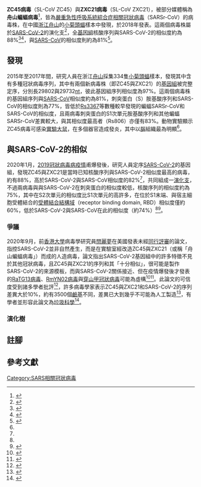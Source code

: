 {{noteTA
|1=zh-cn:严重急性呼吸道综合征; zh-hk:嚴重急性呼吸系統綜合症; zh-tw:嚴重急性呼吸道症候群;
|2=zh-cn:综合征; zh-hk:綜合症; zh-tw:症候群;
}}
{{Virusbox
| image             = 
| image_alt         = 
| image_caption     = 
| parent            = Sarbecovirus 
| species           = SARSr-CoV
| strain            = ZC45；ZXC21
| authority         = 
| synonyms          = 
| synonyms_ref      = 
| subdivision_ranks = 
| subdivision       = 
}}

'''ZC45病毒'''（SL-CoV ZC45）與'''ZXC21病毒'''（SL-CoV ZXC21），被部分媒體稱為'''舟山蝙蝠病毒'''<ref>{{cite web|url=https://www.bbc.com/zhongwen/trad/science-52133480|title=肺炎疫情：新冠病毒到底哪來的？科學界的幾種說法|author=林祖偉|publisher=BBC中文|date=2020-04-03|accessdate=2021-01-20|archive-date=2020-07-30|archive-url=https://web.archive.org/web/20200730134005/https://www.bbc.com/zhongwen/trad/science-52133480|dead-url=no}}</ref>，皆為[[嚴重急性呼吸系統綜合症相關冠狀病毒|嚴重急性呼吸系統綜合症相關冠狀病毒]]（SARSr-CoV）的病毒株，在中國[[浙江|浙江]][[舟山|舟山]]的[[小菊頭蝠|小菊頭蝠]]樣本中發現，於2018年發表。這兩個病毒株屬於[[严重急性呼吸系统综合征冠状病毒2|SARS-CoV-2]]的演化支<ref name="JiangDu2020">{{cite journal|last1=Jiang|first1=Shibo|last2=Du|first2=Lanying|last3=Shi|first3=Zhengli|title=An emerging coronavirus causing pneumonia outbreak in Wuhan, China: calling for developing therapeutic and prophylactic strategies|journal=Emerging Microbes & Infections|volume=9|issue=1|year=2020|pages=275–277|issn=2222-1751|doi=10.1080/22221751.2020.1723441}}</ref>，全[[基因組|基因組]]核酸序列與SARS-CoV-2的相似度約為88%<ref name="LauLuk2020">{{cite journal|last1=Lau|first1=Susanna K.P.|last2=Luk|first2=Hayes K.H.|last3=Wong|first3=Antonio C.P.|last4=Li|first4=Kenneth S.M.|last5=Zhu|first5=Longchao|last6=He|first6=Zirong|last7=Fung|first7=Joshua|last8=Chan|first8=Tony T.Y.|last9=Fung|first9=Kitty S.C.|last10=Woo|first10=Patrick C.Y.|title=Possible Bat Origin of Severe Acute Respiratory Syndrome Coronavirus 2|journal=Emerging Infectious Diseases|volume=26|issue=7|year=2020|pages=1542–1547|issn=1080-6040|doi=10.3201/eid2607.200092}}</ref><ref name="ZhouChen2020">{{cite journal|last1=Zhou|first1=Hong|last2=Chen|first2=Xing|last3=Hu|first3=Tao|last4=Li|first4=Juan|last5=Song|first5=Hao|last6=Liu|first6=Yanran|last7=Wang|first7=Peihan|last8=Liu|first8=Di|last9=Yang|first9=Jing|last10=Holmes|first10=Edward C.|last11=Hughes|first11=Alice C.|last12=Bi|first12=Yuhai|last13=Shi|first13=Weifeng|title=A Novel Bat Coronavirus Closely Related to SARS-CoV-2 Contains Natural Insertions at the S1/S2 Cleavage Site of the Spike Protein|journal=Current Biology|volume=30|issue=11|year=2020|pages=2196–2203.e3|issn=09609822|doi=10.1016/j.cub.2020.05.023}}</ref>，與[[严重急性呼吸道综合征冠状病毒|SARS-CoV]]的相似度則約為81%<ref name="HuZhu2018">{{cite journal|last1=Hu|first1=Dan|last2=Zhu|first2=Changqiang|last3=Ai|first3=Lele|last4=He|first4=Ting|last5=Wang|first5=Yi|last6=Ye|first6=Fuqiang|last7=Yang|first7=Lu|last8=Ding|first8=Chenxi|last9=Zhu|first9=Xuhui|last10=Lv|first10=Ruicheng|last11=Zhu|first11=Jin|last12=Hassan|first12=Bachar|last13=Feng|first13=Youjun|last14=Tan|first14=Weilong|last15=Wang|first15=Changjun|title=Genomic characterization and infectivity of a novel SARS-like coronavirus in Chinese bats|journal=Emerging Microbes & Infections|volume=7|issue=1|year=2018|pages=1–10|issn=2222-1751|doi=10.1038/s41426-018-0155-5}}</ref>。

==發現==
2015年至2017年間，研究人員在浙江[[舟山|舟山]]採集334隻[[小菊頭蝠|小菊頭蝠]]樣本，發現其中含有多種冠狀病毒序列，其中有兩個新病毒株（即ZC45與ZXC21）的[[基因組|基因組]]被完整定序，分別長29802與29732[[核鹼基|nt]]，彼此基因組序列相似度為97%。這兩個病毒株的基因組序列與[[严重急性呼吸道综合征冠状病毒|SARS-CoV]]相似度約為81%，刺突蛋白（S）胺基酸序列和SARS-CoV的相似度則為77%，皆低於[[WIV病毒|Rs3367]]等數種較早發現的蝙蝠SARSr-CoV和SARS-CoV的相似度，且兩病毒刺突蛋白的S1次單元胺基酸序列和其他蝙蝠SARSr-CoV差異較大，與其相似度最高者（Rs806）亦僅有83%。動物實驗顯示ZC45病毒可感染[[實驗大鼠|實驗大鼠]]，在多個器官造成發炎，其中以[[腦|腦]]組織最為明顯<ref name="HuZhu2018"/>。

==與SARS-CoV-2的相似==
2020年1月，[[2019冠狀病毒病疫情|2019冠狀病毒病疫情]]甫爆發後，研究人員定序[[严重急性呼吸系统综合征冠状病毒2|SARS-CoV-2]]的基因組，發現ZC45與ZXC21是當時已知核酸序列與SARS-CoV-2相似度最高的病毒，約有88%{{Notetag|1=但後來發表的[[RaTG13病毒|RaTG13病毒]]、[[RmYN02病毒|RmYN02病毒]]等基因組與SARS-CoV-2的相似度更高，分別為96.2%與93.3%<ref name="ZhouChen2020"/>。}}，高於SARS-CoV-2與SARS-CoV相似度的82%<ref name="JiangDu2020"/>，共同組成一[[演化支|演化支]]，不過兩病毒與與SARS-CoV-2在刺突蛋白的相似度較低，核酸序列的相似度約為75%，其中在S2次單元的相似度比S1次單元的高許多，在位於S1末端、與宿主細胞受體結合的[[受體結合結構域|受體結合結構域]]（receptor binding domain, RBD）相似度僅約60%，低於SARS-CoV-2與SARS-CoV在此的相似度（約74%）<ref name="ZhouChen2020"/><ref name="LuZhao2020">{{cite journal|last1=Lu|first1=Roujian|last2=Zhao|first2=Xiang|last3=Li|first3=Juan|last4=Niu|first4=Peihua|last5=Yang|first5=Bo|last6=Wu|first6=Honglong|last7=Wang|first7=Wenling|last8=Song|first8=Hao|last9=Huang|first9=Baoying|last10=Zhu|first10=Na|last11=Bi|first11=Yuhai|last12=Ma|first12=Xuejun|last13=Zhan|first13=Faxian|last14=Wang|first14=Liang|last15=Hu|first15=Tao|last16=Zhou|first16=Hong|last17=Hu|first17=Zhenhong|last18=Zhou|first18=Weimin|last19=Zhao|first19=Li|last20=Chen|first20=Jing|last21=Meng|first21=Yao|last22=Wang|first22=Ji|last23=Lin|first23=Yang|last24=Yuan|first24=Jianying|last25=Xie|first25=Zhihao|last26=Ma|first26=Jinmin|last27=Liu|first27=William J|last28=Wang|first28=Dayan|last29=Xu|first29=Wenbo|last30=Holmes|first30=Edward C|last31=Gao|first31=George F|last32=Wu|first32=Guizhen|last33=Chen|first33=Weijun|last34=Shi|first34=Weifeng|last35=Tan|first35=Wenjie|title=Genomic characterisation and epidemiology of 2019 novel coronavirus: implications for virus origins and receptor binding|journal=The Lancet|volume=395|issue=10224|year=2020|pages=565–574|issn=01406736|doi=10.1016/S0140-6736(20)30251-8}}</ref>。

===爭議===
{{main|閆麗夢#指控中華人民共和國政府隱瞞2019冠状病毒病疫情事件}}
2020年9月，前[[香港大學|香港大學]]病毒學研究員[[閆麗夢|閆麗夢]]在美國發表未經[[同行評審|同行評審]]的論文，指控SARS-CoV-2並非自然產生，而是在實驗室經改造ZC45與ZXC21（或稱「舟山蝙蝠病毒」）而成的人造病毒，論文指出SARS-CoV-2基因組中的許多特徵不見於其他冠狀病毒，且ZC45與ZXC21的序列和其「十分相似」，很可能是製作SARS-CoV-2的來源模板，而與SARS-CoV-2關係接近、但在疫情爆發後才發表的[[RaTG13病毒|RaTG13病毒]]、[[RmYN02病毒|RmYN02病毒]]與[[穿山甲冠狀病毒|穿山甲冠狀病毒]]可能為虛構<ref>{{cite web|url=https://zenodo.org/record/4028830#.YAfJUy2z1N0|title=Unusual Features of the SARS-CoV-2 Genome Suggesting Sophisticated Laboratory Modification Rather Than Natural Evolution and Delineation of Its Probable Synthetic Route|author=Yan, Li-Meng; Kang, Shu; Guan, Jie; Hu, Shanchang|publisher=Rule of Law Society & Rule of Law Foundation|accessdate=2021-01-20|archive-date=2020-09-15|archive-url=https://web.archive.org/web/20200915012013/https://zenodo.org/record/4028830#.YAfJUy2z1N0|dead-url=no}}</ref><ref>{{cite web|url=https://www.taiwannews.com.tw/en/news/4009390|title=Virologist releases paper claiming coronavirus made in Chinese lab|author=Keoni Everington|date=2020-09-15|accessdate=2021-01-20|archive-date=2021-01-15|archive-url=https://web.archive.org/web/20210115024537/https://www.taiwannews.com.tw/en/news/4009390|dead-url=no|publisher=[[英文台灣日報|Taiwan News]]}}</ref>。此論文的可信度受到諸多學者批評<ref>{{cite web|url=https://www.nytimes.com/2020/10/13/technology/another-unfounded-study-on-origins-of-virus-spreads-online.html?searchResultPosition=1|title=Another ‘Unfounded’ Study on Origins of Virus Spreads Online|author=Katherine J. Wu|date=2020-10-13|accessdate=2021-01-20|archive-date=2020-11-02|archive-url=https://web.archive.org/web/20201102053613/https://www.nytimes.com/2020/10/13/technology/another-unfounded-study-on-origins-of-virus-spreads-online.html?searchResultPosition=1|dead-url=no|publisher=The New York Times}}</ref>，許多病毒學家表示ZC45與ZXC21和SARS-CoV-2的序列差異大於10%，約有3500個[[核鹼基|鹼基]]不同，差異已大到幾乎不可能為人工製造<ref name="nationalgeographic">{{cite web |url=https://www.nationalgeographic.com/science/2020/09/coronavirus-origins-misinformation-yan-report-fact-check-cvd/ |title=Why misinformation about COVID-19's origins keeps going viral: Another piece of coronavirus misinformation is making the rounds. Here's how to sift through the muck. |first1=Monique |last1=Brouillette |first2=Rebecca |last2=Renner |date=2020-09-18 |publisher=[[National_Geographic|National Geographic]] |accessdate=2021-01-20 |archive-date=2020-09-24 |archive-url=https://web.archive.org/web/20200924083921/https://www.nationalgeographic.com/science/2020/09/coronavirus-origins-misinformation-yan-report-fact-check-cvd/ |dead-url=no }}</ref>，有學者並形容此論文為[[垃圾科學|垃圾科學]]<ref name="CNN_Kuzniaetal_20201021">{{Cite news| last1 = Kuznia| first1 = Rob| last2 = Bronstein| first2 = Scott| last3 = Griffin| first3 = Drew| last4 = Devine| first4 = Curt| title = How a Covid-19 origin theory backed by Bannon unraveled - CNNPolitics| work = CNN| access-date = 2020-10-22| date = 2020-10-21| url = https://edition.cnn.com/2020/10/21/politics/coronavirus-lab-theory-yan-bannon-invs/index.html| archive-date = 2022-05-03| archive-url = https://web.archive.org/web/20220503181006/https://edition.cnn.com/2020/10/21/politics/coronavirus-lab-theory-yan-bannon-invs/index.html}}</ref>。

===演化樹===
{{SARS-CoV-2 related coronavirus}}

==註腳==
{{Notefoot}}

==參考文獻==
{{Reflist|2}}
{{Coronavirus}}
{{SARSr-CoV}}
{{portalbar|病毒|2019冠状病毒病}}
[[Category:SARS相關冠狀病毒|Category:SARS相關冠狀病毒]]